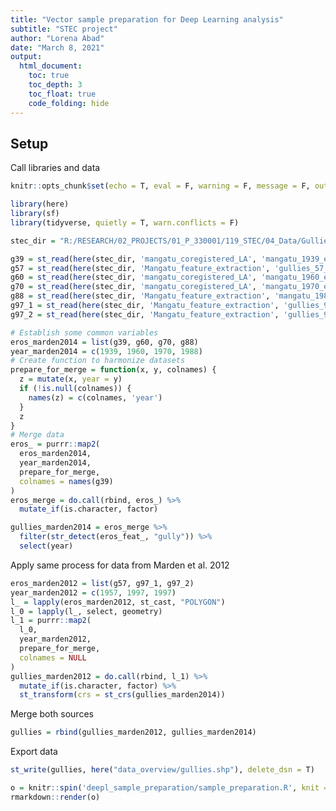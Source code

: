 ```yaml
---
title: "Vector sample preparation for Deep Learning analysis"
subtitle: "STEC project"
author: "Lorena Abad"
date: "March 8, 2021"
output: 
  html_document: 
    toc: true
    toc_depth: 3
    toc_float: true
    code_folding: hide
---
```

## Setup
Call libraries and data

```r
knitr::opts_chunk$set(echo = T, eval = F, warning = F, message = F, out.width = "100%")

```
```r
library(here)
library(sf)
library(tidyverse, quietly = T, warn.conflicts = F)

```
```r
stec_dir = "R:/RESEARCH/02_PROJECTS/01_P_330001/119_STEC/04_Data/Gullies-Mangatu"

```
```r
g39 = st_read(here(stec_dir, 'mangatu_coregistered_LA', 'mangatu_1939_ero_feat_nztm.shp'))
g57 = st_read(here(stec_dir, 'Mangatu_feature_extraction', 'gullies_57_tm.shp'))
g60 = st_read(here(stec_dir, 'mangatu_coregistered_LA', 'mangatu_1960_ero_feat_nztm.shp'))
g70 = st_read(here(stec_dir, 'mangatu_coregistered_LA', 'mangatu_1970_ero_feat_nztm.shp'))
g88 = st_read(here(stec_dir, 'Mangatu_feature_extraction', 'mangatu_1988_ero_feat_nztm.shp'))
g97_1 = st_read(here(stec_dir, 'Mangatu_feature_extraction', 'gullies_97_tm.shp'))
g97_2 = st_read(here(stec_dir, 'Mangatu_feature_extraction', 'gullies_97_f_tm.shp'))

```
```r
# Establish some common variables
eros_marden2014 = list(g39, g60, g70, g88)
year_marden2014 = c(1939, 1960, 1970, 1988)
# Create function to harmonize datasets
prepare_for_merge = function(x, y, colnames) {
  z = mutate(x, year = y)
  if (!is.null(colnames)) {
    names(z) = c(colnames, 'year')
  }
  z
}
# Merge data
eros_ = purrr::map2(
  eros_marden2014,
  year_marden2014,
  prepare_for_merge,
  colnames = names(g39)
)
eros_merge = do.call(rbind, eros_) %>% 
  mutate_if(is.character, factor)

```
```r
gullies_marden2014 = eros_merge %>% 
  filter(str_detect(eros_feat_, "gully")) %>% 
  select(year) 
```

Apply same process for data from Marden et al. 2012

```r
eros_marden2012 = list(g57, g97_1, g97_2)
year_marden2012 = c(1957, 1997, 1997)
l_ = lapply(eros_marden2012, st_cast, "POLYGON")
l_0 = lapply(l_, select, geometry)
l_1 = purrr::map2(
  l_0,
  year_marden2012,
  prepare_for_merge,
  colnames = NULL
)
gullies_marden2012 = do.call(rbind, l_1) %>% 
  mutate_if(is.character, factor) %>% 
  st_transform(crs = st_crs(gullies_marden2014))
```

Merge both sources

```r
gullies = rbind(gullies_marden2012, gullies_marden2014)
```

Export data

```r
st_write(gullies, here("data_overview/gullies.shp"), delete_dsn = T)

```
```r
o = knitr::spin('deepl_sample_preparation/sample_preparation.R', knit = FALSE)
rmarkdown::render(o)
```

